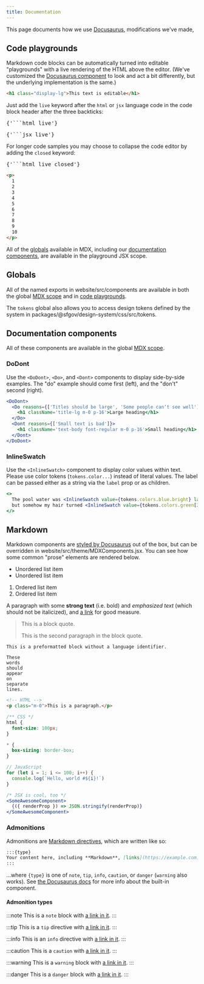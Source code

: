 ```yaml
---
title: Documentation
---
```



This page documents how we use [Docusaurus], modifications we've made,

## Code playgrounds

Markdown code blocks can be automatically turned into editable "playgrounds" with a
live rendering of the HTML above the editor. (We've customized the
[Docusaurus component][code blocks] to look and act a bit differently, but the
underlying implementation is the same.)

```html live
<h1 class="display-lg">This text is editable</h1>
```

Just add the `live` keyword after the `html` or `jsx` language code in the code block
header after the three backticks:

<pre>{'```html live'}</pre>

<pre>{'```jsx live'}</pre>

For longer code samples you may choose to collapse the code editor by adding the
`closed` keyword:

<pre>{'```html live closed'}</pre>

```html live closed
<p>
  1
  2
  3
  4
  5
  6
  7
  8
  9
  10
</p>
```

All of the [globals](#globals) available in MDX, including our
[documentation components](#documentation-components), are available in the playground
JSX scope.

## Globals

All of the named exports in <GitHubFileLink>website/src/components</GitHubFileLink>
are available in both the global [MDX scope] and in [code playgrounds].

The `tokens` global also allows you to access design tokens defined by the system
in <GitHubFileLink>packages/@sfgov/design-system/css/src/tokens</GitHubFileLink>.

## Documentation components

All of these components are available in the global [MDX scope].

### DoDont

Use the `<DoDont>`, `<Do>`, and `<Dont>` components to display side-by-side examples.
The "do" example should come first (left), and the "don't" second (right).

```jsx live
<DoDont>
  <Do reasons={['Titles should be large', 'Some people canʼt see well']}>
    <h1 className='title-lg m-0 p-16'>Large heading</h1>
  </Do>
  <Dont reasons={['Small text is bad']}>
    <h1 className='text-body font-regular m-0 p-16'>Small heading</h1>
  </Dont>
</DoDont>
```

### InlineSwatch

Use the `<InlineSwatch>` component to display color values within text. Please use
color tokens (`tokens.color...`) instead of literal values. The label can be passed
either as a string via the `label` prop or as children.

```jsx live
<>
  The pool water was <InlineSwatch value={tokens.colors.blue.bright} label='blue' />,
  but somehow my hair turned <InlineSwatch value={tokens.colors.green[2]}>green</InlineSwatch>.
</>
```

## Markdown

Markdown components are [styled by Docusaurus][docusaurus styling] out of the box, but
can be overridden in <GitHubFileLink>website/src/theme/MDXComponents.jsx</GitHubFileLink>.
You can see how some common "prose" elements are rendered below.

- Unordered list item
- Unordered list item

1. Ordered list item
1. Ordered list item

A paragraph with some **strong text** (i.e. bold) and _emphasized text_ (which should not
be italicized), and [a link](/) for good measure.

> This is a block quote.
>
> This is the second paragraph in the block quote.

```
This is a preformatted block without a language identifier.

These
words
should
appear
on
separate
lines.
```

```html
<!-- HTML -->
<p class="m-0">This is a paragraph.</p>
```

```css
/** CSS */
html {
  font-size: 100px;
}

* {
  box-sizing: border-box;
}
```

```js
// JavaScript
for (let i = 1; i <= 100; i++) {
  console.log(`Hello, world #${i}!`)
}
```

```jsx
/* JSX is cool, too */
<SomeAwesomeComponent>
  {({ renderProp }) => JSON.stringify(renderProp)}
</SomeAwesomeComponent>
```

### Admonitions

Admonitions are [Markdown directives], which are written like so:

```markdown
:::{type}
Your content here, including **Markdown**, [links](https://example.com), etc.
:::
```

...where `{type}` is one of `note`, `tip`, `info`, `caution`, or `danger` (`warning` also works).
See [the Docusaurus docs](https://docusaurus.io/docs/markdown-features/admonitions) for more info
about the built-in component.

#### Admonition types

:::note
This is a `note` block with [a link in it](/).
:::

:::tip
This is a `tip` directive with [a link in it](/).
:::

:::info
This is an `info` directive with [a link in it](/).
:::

:::caution
This is a `caution` with [a link in it](/).
:::

:::warning
This is a `warning` block with [a link in it](/).
:::

:::danger
This is a `danger` block with [a link in it](/).
:::

[code blocks]: https://docusaurus.io/docs/next/markdown-features/code-blocks
[code playgrounds]: #code-playgrounds
[docusaurus]: https://docusaurus.io/
[docusaurus styling]: https://docusaurus.io/docs/styling-layout
[markdown directives]: https://talk.commonmark.org/t/generic-directives-plugins-syntax/444
[mdx]: https://docusaurus.io/docs/next/markdown-features/react
[mdx scope]: https://docusaurus.io/docs/next/markdown-features/react#mdx-component-scope